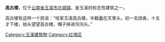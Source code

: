 {{expand|time=2011-03-20T15:36:34+00:00}}
{{unreferenced|time=2011-03-20T15:36:34+00:00}}
'''高古楼'''，位于[[云南省|云南省]][[玉溪市|玉溪市]][[北城镇|北城镇]]，是玉溪的标志性建筑之一。

高古楼有这样一个民谣：“哇家玉溪高古楼，半截矗在天里头。初一去烧香，十五才下楼，抬头望望高古楼，帽子掉进沟沟头。”

[[Category:玉溪建筑物|Category:玉溪建筑物]]
[[Category:红塔区|Category:红塔区]]